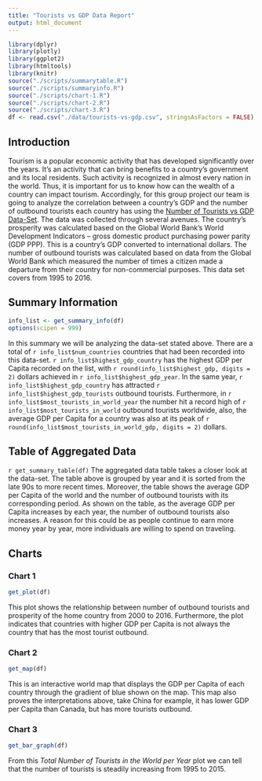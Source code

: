 ```yaml
---
title: "Tourists vs GDP Data Report"
output: html_document
---
```

```r
library(dplyr)
library(plotly)
library(ggplot2)
library(htmltools)
library(knitr)
source("./scripts/summarytable.R")
source("./scripts/summaryinfo.R")
source("./scripts/chart-1.R")
source("./scripts/chart-2.R")
source("./scripts/chart-3.R")
df <- read.csv("./data/tourists-vs-gdp.csv", stringsAsFactors = FALSE)
```

## Introduction
Tourism is a popular economic activity that has developed significantly over the years. It’s an activity that can bring benefits to a country's government and its local residents. Such activity is recognized in almost every nation in the world. Thus, it is important for us to know how can the wealth of a country can impact tourism. Accordingly, for this group project our team is going to analyze the correlation between a country's GDP and the number of outbound tourists each country has using the [Number of Tourists vs GDP Data-Set](https://ourworldindata.org/grapher/number-of-tourists-outbound-vs-level-of-prosperity-of-the-home-country). The data was collected through several avenues. The country's prosperity was calculated based on the Global World Bank's World Development Indicators -- gross domestic product purchasing power parity (GDP PPP). This is a country's GDP converted to international dollars. The number of outbound tourists was calculated based on data from the Global World Bank which measured the number of times a citizen made a departure from their country for non-commercial purposes. This data set covers from 1995 to 2016.

## Summary Information
```r
info_list <- get_summary_info(df)
options(scipen = 999)
```
In this summary we will be analyzing the data-set stated above. There are a total of `r info_list$num_countries` countries that had been recorded into this data-set. `r info_list$highest_gdp_country` has the highest GDP per Capita recorded on the list, with `r round(info_list$highest_gdp, digits = 2)` dollars achieved in `r info_list$highest_gdp_year`. In the same year, `r info_list$highest_gdp_country` has attracted `r info_list$highest_gdp_tourists` outbound tourists. Furthermore, in `r info_list$most_tourists_in_world_year` the number hit a record high of `r info_list$most_tourists_in_world` outbound tourists worldwide, also, the average GDP per Capita for a country was also at its peak of `r round(info_list$most_tourists_in_world_gdp, digits = 2)` dollars.

## Table of Aggregated Data
`r get_summary_table(df)`
The aggregated data table takes a closer look at the data-set. The table above is grouped by year and it is sorted from the late 90s to more recent times. Moreover, the table shows the average GDP per Capita of the world and the number of outbound tourists with its corresponding period. As shown on the table, as the average GDP per Capita increases by each year, the number of outbound tourists also increases. A reason for this could be as people continue to earn more money year by year, more individuals are willing to spend on traveling. 

## Charts
### Chart 1
```r
get_plot(df)
```

This plot shows the relationship between number of outbound tourists and prosperity of the home country from 2000 to 2016. Furthermore, the plot indicates that countries with higher GDP per Capita is not always the country that has the most tourist outbound.

### Chart 2
```r
get_map(df)
```

This is an interactive world map that displays the GDP per Capita of each country through the gradient of blue shown on the map. This map also proves the interpretations above, take China for example, it has lower GDP per Capita than Canada, but has more tourists outbound.

### Chart 3
```r
get_bar_graph(df)
```

From this _Total Number of Tourists in the World per Year_ plot we can tell that the number of tourists is steadily increasing from 1995 to 2015.
